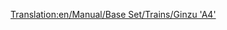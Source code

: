 [[Translation:en/Manual/Base Set/Trains/Ginzu 'A4']]
{{es/Manual/Base Set/Trains/Trenes|Imagen=
|Nombre=Ginzu "A4"
|Precio=44.530 € (22.265 £)
|Velocidad=128 km/h (80 mph)
|Peso=162 t
|Potencia=1.200 CV (895 kW)
|Coste-anual=4.592 € (2.296 £)
|Diseño=1935
|Duración=20
|Capacidad=--
|Descripción=Es la máquina de vapor más comúnmente usada, hasta que disponga de los trenes diésel. La Ginzu está disponible desde el inicio (si comienza la partida en 1945), y es la más rápida de todos las máquinas de vapor. Más tarde estará disponible la [[es/Manual/Base Set/Trains/SH '8P'|SH "8P"]].
|Vida-real=
}}